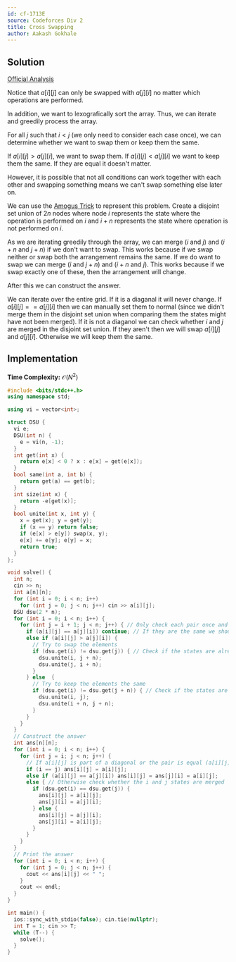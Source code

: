 ```yaml
---
id: cf-1713E
source: Codeforces Div 2
title: Cross Swapping
author: Aakash Gokhale
---
```


## Solution

[Official Analysis](https://codeforces.com/blog/entry/105419)

Notice that $a[i][j]$ can only be swapped with $a[j][i]$ no matter which operations are performed.

In addition, we want to lexografically sort the array. Thus, we can iterate and greedily process the array.

For all $j$ such that $i < j$ (we only need to consider each case once), we can determine whether we want to swap them or keep them the same.

If $a[i][j] > a[j][i]$, we want to swap them. If $a[i][j] < a[j][i]$ we want to keep them the same. If they are equal it doesn't matter.

However, it is possible that not all conditions can work together with each other and swapping something means we can't swap something else later on.

We can use the [Amogus Trick](https://codeforces.com/blog/entry/106407) to represent this problem. Create a disjoint set union of $2n$ nodes where node $i$ represents the state where the operation is performed on $i$ and $i + n$ represents the state where operation is not performed on $i$.

As we are iterating greedily through the array, we can merge ($i$ and $j$) and ($i + n$ and $j + n$) if we don't want to swap. This works because if we swap neither or swap both the arrangement remains the same.
If we do want to swap we can merge ($i$ and $j + n$) and ($i + n$ and $j$). This works because if we swap exactly one of these, then the arrangement will change. 

After this we can construct the answer.

We can iterate over the entire grid. If it is a diaganal it will never change. If $a[i][j] == a[j][i]$ then we can manually set them to normal (since we didn't merge them in the disjoint set union when comparing them the states might have not been merged). If it is not a diaganol we can check whether $i$ and $j$ are merged in the disjoint set union. If they aren't then we will swap $a[i][j]$ and $a[j][i]$. Otherwise we will keep them the same.

## Implementation

**Time Complexity:** $\mathcal{O}(N^2)$

<LanguageSection>

<CPPSection>

```cpp
#include <bits/stdc++.h>
using namespace std;

using vi = vector<int>;

struct DSU {
  vi e;
  DSU(int n) {
    e = vi(n, -1);
  }
  int get(int x) {
    return e[x] < 0 ? x : e[x] = get(e[x]);
  }
  bool same(int a, int b) {
    return get(a) == get(b);
  }
  int size(int x) {
    return -e[get(x)];
  }
  bool unite(int x, int y) {
    x = get(x); y = get(y);
    if (x == y) return false;
    if (e[x] > e[y]) swap(x, y);
    e[x] += e[y]; e[y] = x;
    return true;
  }
};

void solve() {
  int n;
  cin >> n;
  int a[n][n];
  for (int i = 0; i < n; i++)
    for (int j = 0; j < n; j++) cin >> a[i][j];
  DSU dsu(2 * n);
  for (int i = 0; i < n; i++) {
    for (int j = i + 1; j < n; j++) { // Only check each pair once and diagnals don't matter
      if (a[i][j] == a[j][i]) continue; // If they are the same we should not merge either way because it could affect later merges
      else if (a[i][j] > a[j][i]) {
        // Try to swap the elements
        if (dsu.get(i) != dsu.get(j)) { // Check if the states are already merged the opposite way
          dsu.unite(i, j + n);
          dsu.unite(j, i + n);
        }
      } else  {
        // Try to keep the elements the same
        if (dsu.get(i) != dsu.get(j + n)) { // Check if the states are already merged the opposite way
          dsu.unite(i, j);
          dsu.unite(i + n, j + n);
        }
      }
    }
  }
  // Construct the answer
  int ans[n][n];
  for (int i = 0; i < n; i++) {
    for (int j = i; j < n; j++) {
      // If a[i][j] is part of a diagonal or the pair is equal (a[i][j] == a[j][i]), manually set it to be the same as the original array
      if (i == j) ans[i][j] = a[i][j];
      else if (a[i][j] == a[j][i]) ans[i][j] = ans[j][i] = a[i][j];
      else { // Otherwise check whether the i and j states are merged
        if (dsu.get(i) == dsu.get(j)) {
          ans[i][j] = a[i][j];
          ans[j][i] = a[j][i];
        } else {
          ans[i][j] = a[j][i];
          ans[j][i] = a[i][j];
        }
      }
    }
  }
  // Print the answer
  for (int i = 0; i < n; i++) {
    for (int j = 0; j < n; j++) {
      cout << ans[i][j] << " ";
    }
    cout << endl;
  }
}

int main() { 
  ios::sync_with_stdio(false); cin.tie(nullptr);
  int T = 1; cin >> T;
  while (T--) {
    solve();
  }
}
```

</CPPSection>

</LanguageSection>
